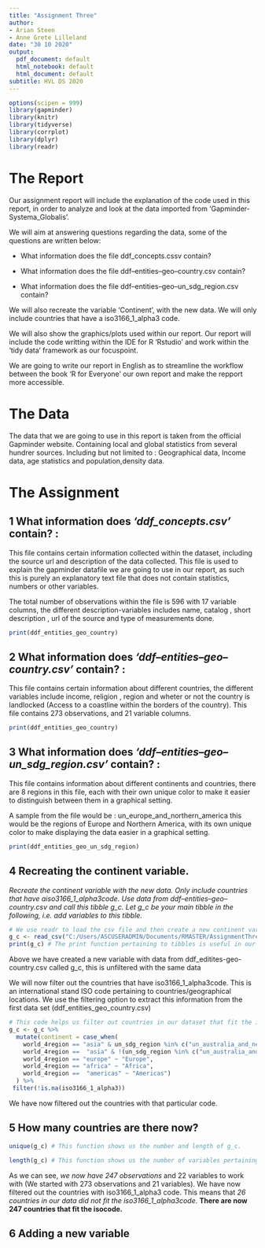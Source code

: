```yaml
---
title: "Assignment Three"
author:
- Arian Steen
- Anne Grete Lilleland
date: "30 10 2020"
output:
  pdf_document: default
  html_notebook: default
  html_document: default
subtitle: HVL DS 2020
---
```


```r
options(scipen = 999)
library(gapminder)
library(knitr)
library(tidyverse)
library(corrplot)
library(dplyr)
library(readr)
```

# The Report

Our assignment report will include the explanation of the code used in this report, in order to analyze and look at the data imported from 'Gapminder-Systema_Globalis'. 

We will aim at answering questions regarding the data, some of the questions are written below:  

- What information does the file ddf_concepts.cssv contain? 

- What information does the file ddf--entities--geo--country.csv contain? 

- What information does the file ddf--entities--geo--un_sdg_region.csv contain?

We will also recreate the variable 'Continent', with the new data. We will only include countries that have a iso3166_1_alpha3 code. 

We will also show the graphics/plots used within our report. 
Our report will include the code writting within the IDE for R 'Rstudio' and work within the 'tidy data' framework as our focuspoint. 

We are going to write our report in English as to streamline the workflow between the book 'R for Everyone' our own report and make the repport more accessible.

# The Data

The data that we are going to use in this report is taken from the official Gapminder website. Containing local and global statistics from several hundrer sources. Including but not limited to : Geographical data, Income data, age statistics and population,density data. 

# The Assignment 

## 1 What information does *'ddf_concepts.csv'* contain? : 

This file contains certain information collected within the dataset, including the source url and description of the data collected. This file is used to explain the gapminder datafile we are going to use in our report, as such this is purely an explanatory text file that does not contain statistics, numbers or other variables.

The total number of observations within the file is 596 with 17 variable columns, the different description-variables includes name, catalog , short description , url of the source and type of measurements done. 
```r
print(ddf_entities_geo_country)
```


## 2 What information does *'ddf--entities--geo--country.csv'* contain? : 

This file contains certain information about different countries, the different variables include income, religion , region and wheter or not the country is landlocked (Access to a coastline within the borders of the country). This file contains 273 observations, and 21 variable columns.
```r
print(ddf_entities_geo_country)
```


## 3 What information does *'ddf--entities--geo--un_sdg_region.csv'* contain? : 

This file contains information about different continents and countries, there are 8 regions in this file, each with their own unique color to make it easier to distinguish between them in a graphical setting. 

A sample from the file would be : un_europe_and_northern_america this would be the regions of Europe and Northern America, with its own unique color to make displaying the data easier in a graphical setting. 
```r
print(ddf_entities_geo_un_sdg_region)
```

## 4 Recreating the continent variable. 

*Recreate the continent variable with the new data.   Only include countries that have aiso3166_1_alpha3code.  Use data from ddf--entities--geo--country.csv and call this tibble g_c. Let g_c be your main tibble in the following, i.e. add variables to this tibble.*

```r
# We use readr to load the csv file and then create a new continent variable called g_c
g_c <- read_csv("C:/Users/ASCUSERADMIN/Documents/RMASTER/AssignmentThree/Data/ddf--gapminder--systema_globalis/ddf--entities--geo--country.csv")
print(g_c) # The print function pertaining to tibbles is useful in our case. 
```
Above we have created a new variable with data from ddf_editites-geo-country.csv called g_c, this is unfiltered with the same data

We will now filter out the countries that have iso3166_1_alpha3code. This is an international stand ISO code pertaining to countries/geographical locations. We use the filtering option to extract this information from the first data set (ddf_entities_geo_country.csv)

```r
# This code helps us filter out countries in our dataset that fit the iso3166_1_alpha3 ISO standard. We use mutate, filter and is.na functions. 
g_c <- g_c %>%
  mutate(continent = case_when(
    world_4region == "asia" & un_sdg_region %in% c("un_australia_and_new_zealand", "un_oceania_exc_australia_and_new_zealand") ~ "Oceania",
    world_4region ==  "asia" & !(un_sdg_region %in% c("un_australia_and_new_zealand", "un_oceania_exc_australia_and_new_zealand")) ~ "Asia",
    world_4region == "europe" ~ "Europe",
    world_4region == "africa" ~ "Africa",
    world_4region ==  "americas" ~ "Americas")
  ) %>%
 filter(!is.na(iso3166_1_alpha3))
```

We have now filtered out the countries with that particular code. 

## 5 How many countries are there now? 

```r
unique(g_c) # This function shows us the number and length of g_c.

length(g_c) # This function shows us the number of variables pertaining to g_c.
```

As we can see, *we now have 247 observations* and 22 variables to work with (We started with 273 observations and 21 variables). We have now filtered out the countries with iso3166_1_alpha3 code. This means that *26 countries in our data did not fit the iso3166_1_alpha3code.* **There are now 247 countries that fit the isocode.** 

## 6 Adding a new variable 






